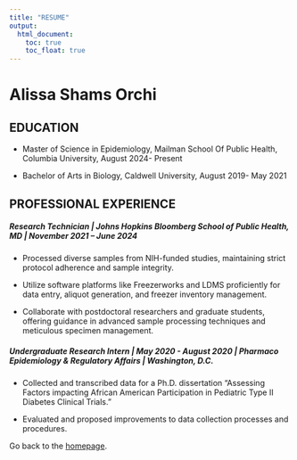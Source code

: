 ```yaml
---
title: "RESUME"
output: 
  html_document:
    toc: true
    toc_float: true
---
```



# Alissa Shams Orchi


## EDUCATION

* Master of Science in Epidemiology, Mailman School Of Public Health, Columbia University, August 2024- Present

* Bachelor of Arts in Biology, Caldwell University, August 2019- May 2021

## PROFESSIONAL EXPERIENCE

##### Research Technician | Johns Hopkins Bloomberg School of Public Health, MD | November 2021 – June 2024
* Processed diverse samples from NIH-funded studies, maintaining strict protocol adherence and sample integrity.

* Utilize software platforms like Freezerworks and LDMS proficiently for data entry, aliquot generation, and freezer inventory
management.

* Collaborate with postdoctoral researchers and graduate students, offering guidance in advanced sample processing techniques and
meticulous specimen management.

##### Undergraduate Research Intern | May 2020 - August 2020 | Pharmaco Epidemiology & Regulatory Affairs | Washington, D.C.
* Collected and transcribed data for a Ph.D. dissertation "Assessing Factors impacting African American Participation in Pediatric
Type II Diabetes Clinical Trials."

* Evaluated and proposed improvements to data collection processes and procedures.



Go back to the [homepage](index.html).
